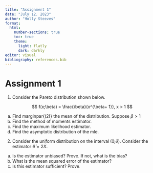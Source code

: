 ```yaml
---
title: "Assignment 1"
date: "July 12, 2023"
author: "Holly Steeves"
format: 
  html: 
    number-sections: true
    toc: true
    theme: 
      light: flatly
      dark: darkly
editor: visual
bibliography: references.bib
---
```


# Assignment 1

1.  Consider the Pareto distribution shown below.

$$
f(x;\beta) = \frac{\beta}{x^{\beta+ 1}}, x > 1
$$

a.  Find marginpar{(2)} the mean of the distribution. Suppose $\beta > 1$
b.  Find \marginpar{(2)} the method of moments estimator.
c.  Find \marginpar{(3)} the maximum likelihood estimator.
d.  Find \marginpar{(5)} the asymptotic distribution of the mle.

```{=html}
<!-- -->
```
2.  Consider the uniform distribution on the interval (0,$\theta$). Consider the estimator $\hat{\theta} = 2\bar{X}$.

```{=html}
<!-- -->
```
a.  Is \marginpar{(2)} the estimator unbiased? Prove. If not, what is the bias?
b.  What \marginpar{(2)} is the mean squared error of the estimator?
c.  Is \marginpar{(2)} this estimator sufficient? Prove.
